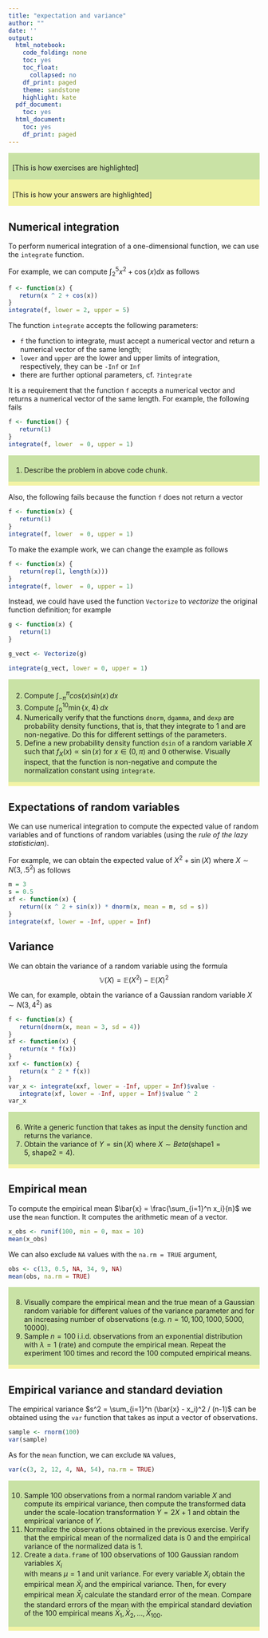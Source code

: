 ```yaml
---
title: "expectation and variance"
author: ""
date: ''
output:
  html_notebook:
    code_folding: none
    toc: yes
    toc_float:
      collapsed: no
    df_print: paged
    theme: sandstone
    highlight: kate
  pdf_document:
    toc: yes
  html_document:
    toc: yes
    df_print: paged
---
```

<style>
.exercise{background-color:#c9e2a5;padding:1ex 1ex .1ex 1ex;}
.answer{background-color:#f3f3a5;padding:1ex 1ex .1ex 1ex;}
</style>
::: exercise :::
[This is how exercises are highlighted]
:::
::: answer  :::
[This is how your answers are highlighted]
:::




## Numerical integration 

To perform numerical integration of a one-dimensional function,
we can use the  `integrate` function.

For example, we can compute $\int_{2}^5 x^2 + \cos(x) dx$ as follows
``` r
f <- function(x) {
   return(x ^ 2 + cos(x))
}
integrate(f, lower = 2, upper = 5)
```

The function `integrate` accepts the following parameters:

- `f` the function to integrate, must accept a numerical vector and return a
   numerical vector of the same length;
- `lower` and `upper` are the lower and upper limits of integration, respectively,
they can be `-Inf` or `Inf`
- there are further optional parameters, cf. `?integrate`

It is a requirement that the function `f` 
accepts a numerical vector and returns a numerical vector of the same length.
For example, the following fails
``` r
f <- function() {
   return(1)
}
integrate(f, lower  = 0, upper = 1)
```

::: exercise ::: 
@. Describe the problem in above code chunk.
:::


::: answer :::

:::


Also, the following fails
because the function `f` does not return a vector
``` r
f <- function(x) {
   return(1)
}
integrate(f, lower  = 0, upper = 1)
```
To make the example work, we can change the example as follows
``` r
f <- function(x) {
   return(rep(1, length(x)))
}
integrate(f, lower  = 0, upper = 1)
```

Instead, we could have used the function `Vectorize`
to _vectorize_ the original function definition;
for example
``` r
g <- function(x) {
   return(1)
}

g_vect <- Vectorize(g)

integrate(g_vect, lower = 0, upper = 1)
```

::: exercise :::
@. Compute $\int_{-\pi}^{\pi} cos(x)sin(x)\,dx$ 
@. Compute $\int_{0}^{10} \min\{x, 4\}\, dx$
@. Numerically verify that the functions `dnorm`, `dgamma`, and `dexp`
   are probability density functions, that is,
   that they integrate to 1 and are non-negative.
   Do this for different settings of the parameters.
@. Define a new probability density function `dsin`
   of a random variable $X$ such that
   $f_X(x) \propto \sin(x)$ for $x \in (0,\pi)$ and $0$ otherwise.
   Visually inspect, that the function is non-negative
   and compute the normalization constant using `integrate`.
:::

::: answer :::

:::

## Expectations of random variables

We can use numerical integration to compute the expected value of 
random variables and of functions of random variables
(using the _rule of the lazy statistician_).

For example, we can obtain the expected value of  $X^2 + \sin(X)$
where $X \sim N(3,.5^2)$
as follows
``` r
m = 3
s = 0.5
xf <- function(x) {
   return((x ^ 2 + sin(x)) * dnorm(x, mean = m, sd = s))
}
integrate(xf, lower = -Inf, upper = Inf)
```

## Variance

We can obtain the variance of a random variable using the
formula
$$ \mathbb{V}(X) = \mathbb{E}(X^2) - \mathbb{E}(X)^2$$

We can, for example, obtain the variance of a Gaussian random variable 
$X \sim N(3, 4^2)$ as
``` r
f <- function(x) {
   return(dnorm(x, mean = 3, sd = 4))
}
xf <- function(x) {
   return(x * f(x))
}
xxf <- function(x) {
   return(x ^ 2 * f(x))
}
var_x <- integrate(xxf, lower = -Inf, upper = Inf)$value -
   integrate(xf, lower = -Inf, upper = Inf)$value ^ 2
var_x 
```

::: exercise ::: 
@. Write a generic function that takes as input the density function and returns 
the variance. 
@. Obtain the variance of $Y= \sin(X)$ where $X \sim Beta(\mathrm{shape1} = 5,\ \mathrm{shape2} = 4)$.
:::

::: answer :::

:::

## Empirical mean 

To compute the empirical mean $\bar{x} = \frac{\sum_{i=1}^n x_i}{n}$ we use
the `mean` function. It computes the arithmetic mean of a vector.
``` r
x_obs <- runif(100, min = 0, max = 10)
mean(x_obs)
```

We can also exclude `NA` values with the `na.rm = TRUE` argument,
``` r
obs <- c(13, 0.5, NA, 34, 9, NA)
mean(obs, na.rm = TRUE)
```

::: exercise :::
@. Visually compare the empirical mean and the true mean of a Gaussian random
variable for different values of the variance parameter and for an increasing 
number of observations (e.g. $n = 10,100,1000, 5000, 10000$).
@. Sample $n=100$ i.i.d. observations from an exponential distribution with 
 $\lambda = 1$ (rate) and compute the empirical mean. Repeat the experiment 100
 times and record the 100 computed empirical means. 
:::

::: answer :::

:::

## Empirical variance and standard deviation

The empirical variance $s^2 = \sum_{i=1}^n (\bar{x} - x_i)^2 / (n-1)$ can be 
obtained using the `var` function that takes as input a vector of 
observations.
``` r
sample <- rnorm(100)
var(sample)
```

As for the `mean` function, we can exclude `NA` values,
``` r
var(c(3, 2, 12, 4, NA, 54), na.rm = TRUE)
```

::: exercise :::
@. Sample $100$ observations from a normal random variable $X$ and compute its 
empirical variance, then compute the transformed data under the 
scale-location transformation $Y = 2X + 1$ and obtain the empirical 
variance of $Y$. 
@. Normalize the observations obtained in the previous exercise.
Verify that the empirical mean of the normalized data is $0$ and
the empirical variance of the normalized data is $1$.
@. Create a `data.frame` of $100$ observations of $100$ Gaussian random variables 
   $X_i$  
   with means $\mu = 1$ and unit variance. 
   For every variable $X_i$ obtain the empirical mean $\bar{X}_i$ 
   and the empirical variance.
   Then, for every empirical mean $\bar{X}_i$ 
   calculate the standard error of the mean.
   Compare the standard errors of the mean with 
   the empirical standard deviation of the $100$ 
   empirical means $\bar{X}_1, \bar{X}_2, \ldots, \bar{X}_{100}$. 
:::

::: answer :::

:::
